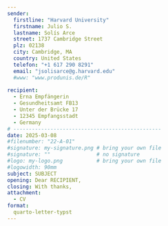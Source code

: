 ```yaml
---
sender:
  firstline: "Harvard University"
  firstname: Julio S.
  lastname: Solís Arce
  street: 1737 Cambridge Street
  plz: 02138
  city: Cambridge, MA
  country: United States
  telefon: "+1 617 290 8291"
  email: "jsolisarce@g.harvard.edu"
  #www: "www.produnis.de/R"
  
recipient:
  - Erna Empfängerin
  - Gesundheitsamt FB13
  - Unter der Brücke 17
  - 12345 Empfangsstadt
  - Germany
# ------------------------------------------------  
date: 2025-03-08
#filenumber: "22-A-01"
#signature: my-signature.png # bring your own file 
#signature: ""               # no signature
#logo: my-logo.png           # bring your own file 
#logowidth: 90mm
subject: SUBJECT
opening: Dear RECIPIENT,
closing: With thanks,
attachment:
  - CV
format:
  quarto-letter-typst
---
```





```{=typst}
#lorem(5000)
```

